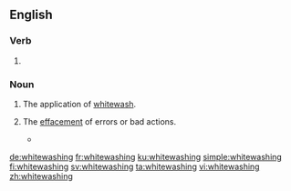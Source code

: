 ==English==

===Verb===
{{head|en|present participle}}

# {{present participle of|whitewash|lang=en|nocat=1}}

===Noun===
{{en-noun}}

# The application of [[whitewash]].
# {{context|figuratively|lang=en}} The [[effacement]] of errors or bad actions.
#* {{quote-news|year=2007|date=July 15|author=|title=The Nixonian Whitewash, Scrubbed|work=New York Times|url=http://www.nytimes.com/2007/07/15/opinion/15sun4.html
|passage=The institution insulted history by peddling ludicrous '''whitewashings''' — describing the Watergate criminal conspiracy as a “coup” by Nixon’s political rivals fed by fake scoops purchased by the Woodstein investigative duo at The Washington Post.}}

[[de:whitewashing]]
[[fr:whitewashing]]
[[ku:whitewashing]]
[[simple:whitewashing]]
[[fi:whitewashing]]
[[sv:whitewashing]]
[[ta:whitewashing]]
[[vi:whitewashing]]
[[zh:whitewashing]]